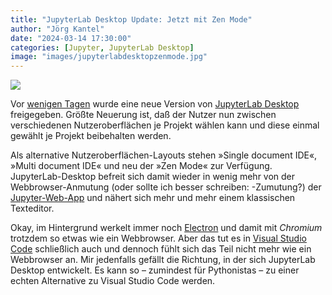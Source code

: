 ```yaml
---
title: "JupyterLab Desktop Update: Jetzt mit Zen Mode"
author: "Jörg Kantel"
date: "2024-03-14 17:30:00"
categories: [Jupyter, JupyterLab Desktop]
image: "images/jupyterlabdesktopzenmode.jpg"
---
```


[![](images/jupyterlabdesktopzenmode-b.jpg)](https://www.flickr.com/photos/schockwellenreiter/53586553972/)

Vor [wenigen Tagen](https://blog.jupyter.org/jupyterlab-desktop-ui-modes-cec528d5e460) wurde eine neue Version von [JupyterLab Desktop](http://cognitiones.kantel-chaos-team.de/programmierung/python/jupyterlabdesktop.html) freigegeben. Größte Neuerung ist, daß der Nutzer nun zwischen verschiedenen Nutzeroberflächen je Projekt wählen kann und diese einmal gewählt je Projekt beibehalten werden.

Als alternative Nutzeroberflächen-Layouts stehen »Single document IDE«, »Multi document IDE« und neu der »Zen Mode« zur Verfügung. JupyterLab-Desktop befreit sich damit wieder in wenig mehr von der Webbrowser-Anmutung (oder sollte ich besser schreiben: -Zumutung?) der [Jupyter-Web-App](http://cognitiones.kantel-chaos-team.de/programmierung/python/jupyter.html) und nähert sich mehr und mehr einem klassischen Texteditor.

Okay, im Hintergrund werkelt immer noch [Electron](http://cognitiones.kantel-chaos-team.de/webworking/frameworks/electron.html) und damit mit *Chromium* trotzdem so etwas wie ein Webbrowser. Aber das tut es in [Visual Studio Code](http://cognitiones.kantel-chaos-team.de/produktivitaet/visualstudiocode.html) schließlich auch und dennoch fühlt sich das Teil nicht mehr wie ein Webbrowser an. Mir jedenfalls gefällt die Richtung, in der sich JupyterLab Desktop entwickelt. Es kann so -- zumindest für Pythonistas -- zu einer echten Alternative zu Visual Studio Code werden.